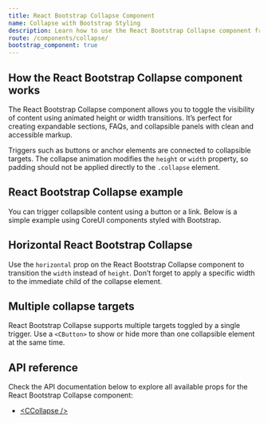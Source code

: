 ```yaml
---
title: React Bootstrap Collapse Component
name: Collapse with Bootstrap Styling
description: Learn how to use the React Bootstrap Collapse component from CoreUI to toggle visibility of content panels using animations and Bootstrap-compatible transitions.
route: /components/collapse/
bootstrap_component: true
---
```


## How the React Bootstrap Collapse component works

The React Bootstrap Collapse component allows you to toggle the visibility of content using animated height or width transitions. It’s perfect for creating expandable sections, FAQs, and collapsible panels with clean and accessible markup.

Triggers such as buttons or anchor elements are connected to collapsible targets. The collapse animation modifies the `height` or `width` property, so padding should not be applied directly to the `.collapse` element.

## React Bootstrap Collapse example

You can trigger collapsible content using a button or a link. Below is a simple example using CoreUI components styled with Bootstrap.

<ExampleSnippet className="theme-bootstrap" component="CollapseExample" componentName="React Bootstrap Collapse" />

## Horizontal React Bootstrap Collapse

Use the `horizontal` prop on the React Bootstrap Collapse component to transition the `width` instead of `height`. Don’t forget to apply a specific width to the immediate child of the collapse element.

<ExampleSnippet className="theme-bootstrap" component="CollapseHorizontalExample" componentName="React Bootstrap Collapse" />

## Multiple collapse targets

React Bootstrap Collapse supports multiple targets toggled by a single trigger. Use a `<CButton>` to show or hide more than one collapsible element at the same time.

<ExampleSnippet className="theme-bootstrap" component="CollapseMultipleTargetsExample" componentName="React Bootstrap Collapse" />

## API reference

Check the API documentation below to explore all available props for the React Bootstrap Collapse component:

- [&lt;CCollapse /&gt;](../api/#ccollapse)
